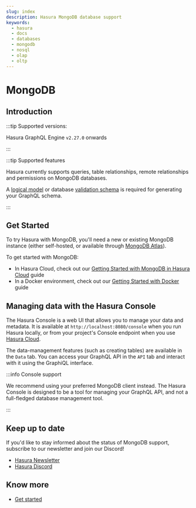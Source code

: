 ```yaml
---
slug: index
description: Hasura MongoDB database support
keywords:
  - hasura
  - docs
  - databases
  - mongodb
  - nosql
  - olap
  - oltp
---
```



# MongoDB

<ProductBadge free pro ee self />

## Introduction

:::tip Supported versions:

Hasura GraphQL Engine `v2.27.0` onwards

:::

:::tip Supported features

Hasura currently supports queries, table relationships, remote relationships and permissions on MongoDB databases.

A [logical model](/schema/mongodb/logical-models.mdx) or database [validation schema](https://www.mongodb.com/docs/upcoming/core/schema-validation/specify-json-schema/#std-label-schema-validation-json) is required for generating your GraphQL schema.

:::

## Get Started

To try Hasura with MongoDB, you'll need a new or existing MongoDB instance (either self-hosted, or available through
[MongoDB Atlas](https://www.mongodb.com/atlas/database)).

To get started with MongoDB:

- In Hasura Cloud, check out our [Getting Started with MongoDB in Hasura Cloud](/databases/mongodb/cloud.mdx) guide
- In a Docker environment, check out our [Getting Started with Docker](/databases/mongodb/docker.mdx) guide

## Managing data with the Hasura Console

The Hasura Console is a web UI that allows you to manage your data and metadata. It is available at
`http://localhost:8080/console` when you run Hasura locally, or from your project's Console endpoint when you use
[Hasura Cloud](https://cloud.hasura.io).

The data-management features (such as creating tables) are available in the `Data` tab. You can access your GraphQL API
in the `API` tab and interact with it using the GraphiQL interface.

:::info Console support

We recommend using your preferred MongoDB client instead. The Hasura Console is designed to be a tool for managing
your GraphQL API, and not a full-fledged database management tool.

:::

## Keep up to date

If you'd like to stay informed about the status of MongoDB support, subscribe to our newsletter and join our Discord!

- [Hasura Newsletter](https://hasura.io/newsletter/)
- [Hasura Discord](https://discord.com/invite/hasura)

## Know more

- [Get started](/databases/mongodb/docker.mdx)